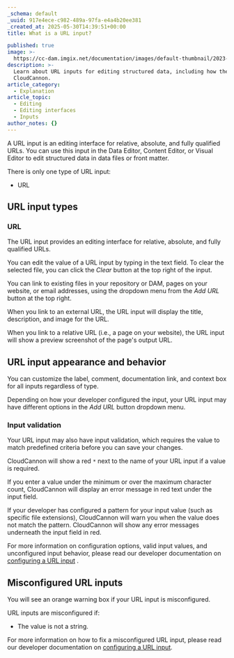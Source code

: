 ```yaml
---
_schema: default
_uuid: 917e4ece-c982-489a-97fa-e4a4b20ee381
_created_at: 2025-05-30T14:39:51+00:00
title: What is a URL input?

published: true
image: >-
  https://cc-dam.imgix.net/documentation/images/default-thumbnail/2023-Q4/CloudCannon-Documentation-Thumbnail.png
description: >-
  Learn about URL inputs for editing structured data, including how they work in
  CloudCannon.
article_category:
  - Explanation
article_topic:
  - Editing
  - Editing interfaces
  - Inputs
author_notes: {}
---
```

A URL input is an editing interface for relative, absolute, and fully qualified URLs. You can use this input in the Data Editor, Content Editor, or Visual Editor to edit structured data in data files or front matter.

There is only one type of URL input:

* URL

## URL input types

### URL

The URL input provides an editing interface for relative, absolute, and fully qualified URLs.

You can edit the value of a URL input by typing in the text field. To clear the selected file, you can click the *Clear* button at the top right of the input.

You can link to existing files in your repository or DAM, pages on your website, or email addresses, using the dropdown menu from the *Add URL* button at the top right.

When you link to an external URL, the URL input will display the title, description, and image for the URL.

When you link to a relative URL (i.e., a page on your website), the URL input will show a preview screenshot of the page's output URL.

## URL input appearance and behavior

You can customize the label, comment, documentation link, and context box for all inputs regardless of type.

Depending on how your developer configured the input, your URL input may have different options in the *Add URL* button dropdown menu.

### Input validation

Your URL input may also have input validation, which requires the value to match predefined criteria before you can save your changes.

CloudCannon will show a red `*` next to the name of your URL input if a value is required.

If you enter a value under the minimum or over the maximum character count, CloudCannon will display an error message in red text under the input field.

If your developer has configured a pattern for your input value (such as specific file extensions), CloudCannon will warn you when the value does not match the pattern. CloudCannon will show any error messages underneath the input field in red.

For more information on configuration options, valid input values, and unconfigured input behavior, please read our developer documentation on [configuring a URL input](/documentation/articles/configure-a-url-input/) .

## Misconfigured URL inputs

You will see an orange warning box if your URL input is misconfigured.

URL inputs are misconfigured if:

* The value is not a string.

For more information on how to fix a misconfigured URL input, please read our developer documentation on [configuring a URL input](/documentation/articles/configure-a-url-input/).